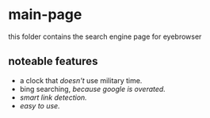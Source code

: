 # main-page
this folder contains the search engine page for eyebrowser
## noteable features
- a clock that *doesn't* use military time.
- bing searching, *because google is overated.*
- *smart link detection.*
- *easy to use.*